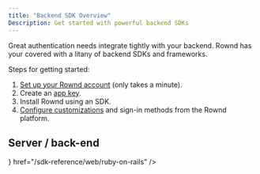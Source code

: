 ```yaml
---
title: "Backend SDK Overview"
Description: Get started with powerful backend SDKs
---
```

Great authentication needs integrate tightly with your backend. Rownd has your covered with a litany of backend SDKs and frameworks.  

Steps for getting started:
1. [Set up your Rownd account](/welcome/getting-started) (only takes a minute).
2. Create an [app key](/configuration/app-credentials).
3. Install Rownd using an SDK.
4. [Configure customizations](/configuration/overview) and sign-in methods from the Rownd platform.

## Server / back-end
<CardGroup>
    <Card
        title="Django"
        icon="python"
        href="/sdk-reference/web/django--python"
    />
    <Card
        title=".NET Core"
        icon="microsoft"
        href="/sdk-reference/web/net-core"
    />
    <Card
        title="Node.js"
        icon="node"
        href="/sdk-reference/web/node-js"
    />
    <Card
        title="Ruby on Rails"
        icon={<svg
                class="h-6 w-6 bg-primary dark:bg-primary-light"
                style={{
                    "-webkit-mask-image": "url('/images/ruby-on-rails.svg')",
                    "-webkit-mask-repeat": "no-repeat",
                    "-webkit-mask-position": "center center",
                }}
            />}
        href="/sdk-reference/web/ruby-on-rails"
    />
    <Card
        title="WordPress / WooCommerce"
        icon="wordpress"
        href="/sdk-reference/web/wordpress---woocommerce"
    />
</CardGroup>
